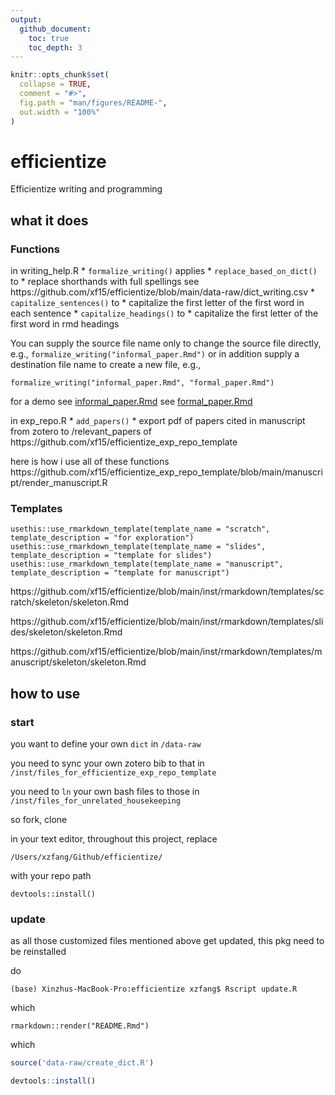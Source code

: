 ```yaml
---
output:
  github_document:
    toc: true
    toc_depth: 3
---
```


<!-- README.md is generated from README.Rmd. Please edit that file -->

```r
knitr::opts_chunk$set(
  collapse = TRUE,
  comment = "#>",
  fig.path = "man/figures/README-",
  out.width = "100%"
)
```

# efficientize



Efficientize writing and programming

## what it does

### Functions

in writing_help.R
* `formalize_writing()` applies
  * `replace_based_on_dict()` to
    * replace shorthands with full spellings see https://github.com/xf15/efficientize/blob/main/data-raw/dict_writing.csv
  * `capitalize_sentences()` to
    * capitalize the first letter of the first word in each sentence
  * `capitalize_headings()` to
    * capitalize the first letter of the first word in rmd headings


You can supply the source file name only to change the source file directly, e.g., `formalize_writing("informal_paper.Rmd")` or in addition supply a destination file name to create a new file, e.g.,

```
formalize_writing("informal_paper.Rmd", "formal_paper.Rmd")
```
for a demo
see [informal_paper.Rmd](https://github.com/xf15/efficientize/tree/main/vignettes/informal_paper.Rmd)
see [formal_paper.Rmd](https://github.com/xf15/efficientize/tree/main/vignettes/formal_paper.Rmd)

in exp_repo.R
* `add_papers()`
  * export pdf of papers cited in manuscript from zotero to /relevant_papers of https://github.com/xf15/efficientize_exp_repo_template

here is how i use all of these functions
https://github.com/xf15/efficientize_exp_repo_template/blob/main/manuscript/render_manuscript.R



### Templates


```
usethis::use_rmarkdown_template(template_name = "scratch", template_description = "for exploration")
usethis::use_rmarkdown_template(template_name = "slides", template_description = "template for slides")
usethis::use_rmarkdown_template(template_name = "manuscript", template_description = "template for manuscript")

```
https://github.com/xf15/efficientize/blob/main/inst/rmarkdown/templates/scratch/skeleton/skeleton.Rmd

https://github.com/xf15/efficientize/blob/main/inst/rmarkdown/templates/slides/skeleton/skeleton.Rmd

https://github.com/xf15/efficientize/blob/main/inst/rmarkdown/templates/manuscript/skeleton/skeleton.Rmd



## how to use

### start

you want to define your own `dict` in `/data-raw`

you need to sync your own zotero bib to that in `/inst/files_for_efficientize_exp_repo_template`

you need to `ln` your own bash files to those in `/inst/files_for_unrelated_housekeeping`

so fork, clone

in your text editor, throughout this project, replace

```
/Users/xzfang/Github/efficientize/
```

with your repo path

```
devtools::install()
```

### update

as all those customized files mentioned above get updated, this pkg need to be reinstalled

do

```
(base) Xinzhus-MacBook-Pro:efficientize xzfang$ Rscript update.R
```

which

```
rmarkdown::render("README.Rmd")
```

which

```r
source('data-raw/create_dict.R')

devtools::install()
```
